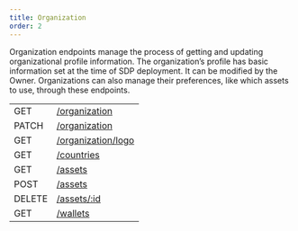 ```yaml
---
title: Organization
order: 2
---
```



Organization endpoints manage the process of getting and updating organizational profile information. The organization’s profile has basic information set at the time of SDP deployment. It can be modified by the Owner. Organizations can also manage their preferences, like which assets to use, through these endpoints.

<EndpointsTable title="Endpoints">

| | |
| --- | --------------------- |
| GET | [/organization](../get-organization-info.api.mdx) |
| PATCH | [/organization](../update-organization-profile.api.mdx) |
| GET | [/organization/logo](../get-organization-logo.api.mdx) |
| GET | [/countries](../get-all-countries.api.mdx) |
| GET | [/assets](../get-all-assets.api.mdx) |
| POST | [/assets](../create-asset.api.mdx) |
| DELETE | [/assets/:id](../delete-asset.api.mdx) |
| GET | [/wallets](../get-all-wallets.api.mdx) |

</EndpointsTable>